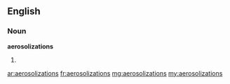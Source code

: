 ==English==

===Noun===
'''aerosolizations'''
# {{plural of|aerosolization}}

[[ar:aerosolizations]]
[[fr:aerosolizations]]
[[mg:aerosolizations]]
[[my:aerosolizations]]